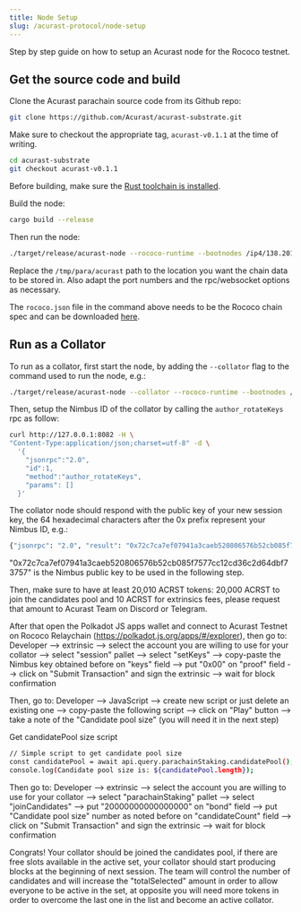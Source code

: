 ```yaml
---
title: Node Setup
slug: /acurast-protocol/node-setup
---
```


Step by step guide on how to setup an Acurast node for the Rococo testnet.

## Get the source code and build

Clone the Acurast parachain source code from its Github repo:

```sh
git clone https://github.com/Acurast/acurast-substrate.git
```

Make sure to checkout the appropriate tag, `acurast-v0.1.1` at the  time of writing.

```sh
cd acurast-substrate
git checkout acurast-v0.1.1
```

Before building, make sure the [Rust toolchain is installed](https://docs.substrate.io/install/rust-toolchain/).

Build the node:

```sh
cargo build --release
```

Then run the node:

```sh
./target/release/acurast-node --rococo-runtime --bootnodes /ip4/138.201.85.115/tcp/40335/p2p/12D3KooWAYwTLAQu47uBmCvA1uYpJs7ND1mkoCJTdU1Z6VYqgTp1 --parachain-id 2239 --base-path /tmp/para/acurast --port 40335 --ws-port 8846 --rpc-port 8082 --unsafe-ws-external --rpc-methods=unsafe --rpc-external --rpc-cors=all -- --execution wasm --chain rococo.json --port 30345 --ws-port 9979
```

Replace the `/tmp/para/acurast` path to the location you want the chain data to be stored in. Also adapt the port numbers and the rpc/websocket options as necessary.

The `rococo.json` file in the command above needs to be the Rococo chain spec and can be downloaded [here](https://github.com/paritytech/polkadot/tree/master/node/service/chain-specs).

## Run as a Collator

To run as a collator, first start the node, by adding the `--collator` flag to the command used to run the node, e.g.:

```sh
./target/release/acurast-node --collator --rococo-runtime --bootnodes /ip4/138.201.85.115/tcp/40335/p2p/12D3KooWAYwTLAQu47uBmCvA1uYpJs7ND1mkoCJTdU1Z6VYqgTp1 --parachain-id 2239 --base-path /tmp/para/acurast --port 40335 --ws-port 8846 --rpc-port 8082 --unsafe-ws-external --rpc-methods=unsafe --rpc-external --rpc-cors=all -- --execution wasm --chain rococo.json --port 30345 --ws-port 9979
```

Then, setup the Nimbus ID of the collator by calling the `author_rotateKeys` rpc as follow:

```sh
curl http://127.0.0.1:8082 -H \
"Content-Type:application/json;charset=utf-8" -d \
  '{
    "jsonrpc":"2.0",
    "id":1,
    "method":"author_rotateKeys",
    "params": []
  }'
```

The collator node should respond with the public key of your new session key, the 64 hexadecimal characters after the 0x prefix represent your Nimbus ID, e.g.:

```sh
{"jsonrpc": "2.0", "result": "0x72c7ca7ef07941a3caeb520806576b52cb085f7577cc12cd36c2d64dbf73757", "id": 1}
```

"0x72c7ca7ef07941a3caeb520806576b52cb085f7577cc12cd36c2d64dbf73757" is the Nimbus public key to be used in the following step.

Then, make sure to have at least 20,010 ACRST tokens: 20,000 ACRST to join the candidates pool and 10 ACRST for extrinsics fees, please request that amount to Acurast Team on Discord or Telegram.

After that open the Polkadot JS apps wallet and connect to Acurast Testnet on Rococo Relaychain (https://polkadot.js.org/apps/#/explorer), then go to:
Developer --> extrinsic --> select the account you are willing to use for your collator --> select "session" pallet --> select "setKeys" --> copy-paste the Nimbus key obtained before on "keys" field --> put "0x00" on "proof" field --> click on "Submit Transaction" and sign the extrinsic --> wait for block confirmation

Then, go to:
Developer --> JavaScript --> create new script or just delete an existing one --> copy-paste the following script --> click on "Play" button --> take a note of the "Candidate pool size" (you will need it in the next step)

Get candidatePool size script
```sh
// Simple script to get candidate pool size
const candidatePool = await api.query.parachainStaking.candidatePool();
console.log(Candidate pool size is: ${candidatePool.length});
```

Then go to:
Developer --> extrinsic --> select the account you are willing to use for your collator --> select "parachainStaking" pallet --> select "joinCandidates" --> put "20000000000000000" on "bond" field --> put "Candidate pool size" number as noted before on "candidateCount" field --> click on "Submit Transaction" and sign the extrinsic --> wait for block confirmation

Congrats! Your collator should be joined the candidates pool, if there are free slots available in the active set, your collator should start producing blocks at the beginning of next session.
The team will control the number of candidates and will increase the "totalSelected" amount in order to allow everyone to be active in the set, at opposite you will need more tokens in order to overcome the last one in the list and become an active collator.
